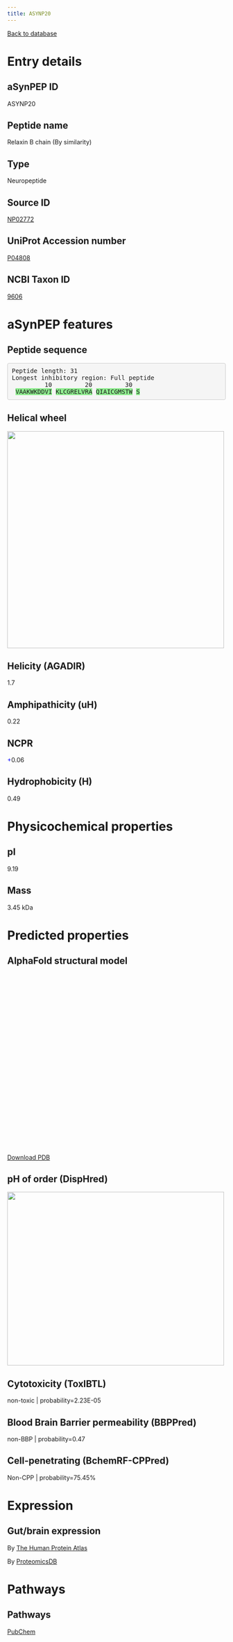 ```yaml
---
title: ASYNP20
---
```


[Back to database](database.html)

# Entry details

## aSynPEP ID

ASYNP20

## Peptide name

Relaxin B chain (By similarity)

## Type

Neuropeptide

## Source ID

[NP02772](http://isyslab.info/NeuroPep/search_info?pepNum=NP02772)

## UniProt Accession number

[P04808](https://www.uniprot.org/uniprotkb/P04808/entry)

## NCBI Taxon ID

[9606](https://www.ncbi.nlm.nih.gov/Taxonomy/Browser/wwwtax.cgi?id=9606)

# aSynPEP features

## Peptide sequence

<pre style='border-radius:4px; background-color: #f5f5f5; border: 1px solid #ccc; padding: 9.5px';>Peptide length: 31
Longest inhibitory region: Full peptide
         10         20         30
 <span style='background-color:lightgreen';>V</span><span style='background-color:lightgreen';>A</span><span style='background-color:lightgreen';>A</span><span style='background-color:lightgreen';>K</span><span style='background-color:lightgreen';>W</span><span style='background-color:lightgreen';>K</span><span style='background-color:lightgreen';>D</span><span style='background-color:lightgreen';>D</span><span style='background-color:lightgreen';>V</span><span style='background-color:lightgreen';>I</span> <span style='background-color:lightgreen';>K</span><span style='background-color:lightgreen';>L</span><span style='background-color:lightgreen';>C</span><span style='background-color:lightgreen';>G</span><span style='background-color:lightgreen';>R</span><span style='background-color:lightgreen';>E</span><span style='background-color:lightgreen';>L</span><span style='background-color:lightgreen';>V</span><span style='background-color:lightgreen';>R</span><span style='background-color:lightgreen';>A</span> <span style='background-color:lightgreen';>Q</span><span style='background-color:lightgreen';>I</span><span style='background-color:lightgreen';>A</span><span style='background-color:lightgreen';>I</span><span style='background-color:lightgreen';>C</span><span style='background-color:lightgreen';>G</span><span style='background-color:lightgreen';>M</span><span style='background-color:lightgreen';>S</span><span style='background-color:lightgreen';>T</span><span style='background-color:lightgreen';>W</span> <span style='background-color:lightgreen';>S</span></pre>

## Helical wheel

<img src='./helical_wheels/NP02772.svg' width='500' height='500'>

## Helicity (AGADIR)

1.7

## Amphipathicity (uH)

0.22

## NCPR

<span style='color:blue; font-weigth:bold;'>+</span>0.06

## Hydrophobicity (H)

0.49

# Physicochemical properties

## pI

9.19

## Mass

3.45 kDa

# Predicted properties

## AlphaFold structural model

<script src='https://3Dmol.org/build/3Dmol-min.js'></script>
<script src='https://3Dmol.org/build/3Dmol.ui-min.js'></script>
 <div style='height: 400px; width: 400px; position: relative;' class='viewer_3Dmoljs' data-href='./alphafold/NP02772.pdb' data-backgroundcolor='0xffffff' data-style='cartoon' data-ui='true'></div>

[Download PDB](./alphafold/NP02772.pdb)

## pH of order (DispHred)

<img src='./disphred_plots/NP02772.svg' width='500' height='400'>

## Cytotoxicity (ToxIBTL)

non-toxic | probability=2.23E-05

## Blood Brain Barrier permeability (BBPPred)

non-BBP | probability=0.47

## Cell-penetrating (BchemRF-CPPred)

Non-CPP | probability=75.45%

# Expression

## Gut/brain expression

By [The Human Protein Atlas](https://www.proteinatlas.org/search/P04808)

By [ProteomicsDB](https://www.proteomicsdb.org/search?q=P04808&type=Protein)

# Pathways

## Pathways

[PubChem](https://pubchem.ncbi.nlm.nih.gov/#query=P04808&tab=pathway)

